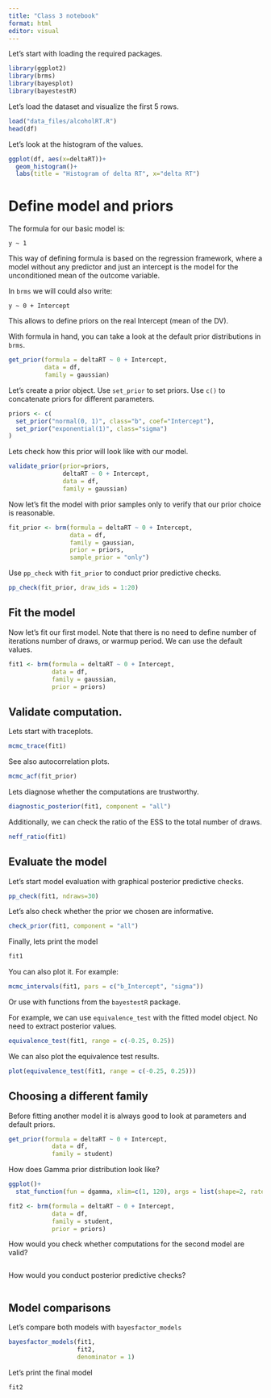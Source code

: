 ```yaml
---
title: "Class 3 notebook"
format: html
editor: visual
---
```


Let's start with loading the required packages.

```r
library(ggplot2)
library(brms)
library(bayesplot)
library(bayestestR)
```

Let's load the dataset and visualize the first 5 rows.

```r
load("data_files/alcoholRT.R")
head(df)
```

Let's look at the histogram of the values.

```r
ggplot(df, aes(x=deltaRT))+
  geom_histogram()+
  labs(title = "Histogram of delta RT", x="delta RT")
```

# Define model and priors

The formula for our basic model is:

```         
y ~ 1
```

This way of defining formula is based on the regression framework, where a model without any predictor and just an intercept is the model for the unconditioned mean of the outcome variable.

In `brms` we will could also write:

```         
y ~ 0 + Intercept
```

This allows to define priors on the real Intercept (mean of the DV).

With formula in hand, you can take a look at the default prior distributions in `brms`.

```r
get_prior(formula = deltaRT ~ 0 + Intercept,
          data = df,
          family = gaussian)
```

Let's create a prior object. Use `set_prior` to set priors. Use `c()` to concatenate priors for different parameters.

```r
priors <- c(
  set_prior("normal(0, 1)", class="b", coef="Intercept"),
  set_prior("exponential(1)", class="sigma")
)
```

Lets check how this prior will look like with our model.


```r
validate_prior(prior=priors,
               deltaRT ~ 0 + Intercept,
               data = df,
               family = gaussian)
```


Now let's fit the model with prior samples only to verify that our prior choice is reasonable.

```r
fit_prior <- brm(formula = deltaRT ~ 0 + Intercept,
                 data = df,
                 family = gaussian,
                 prior = priors,
                 sample_prior = "only")
```

Use `pp_check` with `fit_prior` to conduct prior predictive checks.

```r
pp_check(fit_prior, draw_ids = 1:20)
```

## Fit the model

Now let's fit our first model. Note that there is no need to define number of iterations number of draws, or warmup period. We can use the default values.

```r
fit1 <- brm(formula = deltaRT ~ 0 + Intercept,
            data = df,
            family = gaussian,
            prior = priors)
```

## Validate computation.

Lets start with traceplots.

```r
mcmc_trace(fit1)
```

See also autocorrelation plots.

```r
mcmc_acf(fit_prior)
```

Lets diagnose whether the computations are trustworthy.

```r
diagnostic_posterior(fit1, component = "all")
```

Additionally, we can check the ratio of the ESS to the total number of draws.

```r
neff_ratio(fit1)
```

## Evaluate the model

Let's start model evaluation with graphical posterior predictive checks.

```r
pp_check(fit1, ndraws=30)
```

Let's also check whether the prior we chosen are informative.

```r
check_prior(fit1, component = "all")
```

Finally, lets print the model

```r
fit1
```

You can also plot it. For example:

```r
mcmc_intervals(fit1, pars = c("b_Intercept", "sigma"))
```

Or use with functions from the `bayestestR` package.

For example, we can use `equivalence_test` with the fitted model object. No need to extract posterior values.

```r
equivalence_test(fit1, range = c(-0.25, 0.25))
```

We can also plot the equivalence test results.

```r
plot(equivalence_test(fit1, range = c(-0.25, 0.25)))
```

## Choosing a different family

Before fitting another model it is always good to look at parameters and default priors.

```r
get_prior(formula = deltaRT ~ 0 + Intercept,
            data = df,
            family = student)
```

How does Gamma prior distribution look like?

```r
ggplot()+
  stat_function(fun = dgamma, xlim=c(1, 120), args = list(shape=2, rate = .01))
```

```r
fit2 <- brm(formula = deltaRT ~ 0 + Intercept,
            data = df,
            family = student,
            prior = priors)
```

How would you check whether computations for the second model are valid?

```r

```

How would you conduct posterior predictive checks?

```r

```

## Model comparisons

Let's compare both models with `bayesfactor_models`

```r
bayesfactor_models(fit1, 
                   fit2, 
                   denominator = 1)
```

Let's print the final model

```r
fit2
```
